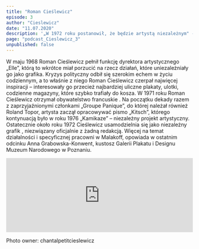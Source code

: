 ```yaml
---
title: "Roman Cieślewicz"
episode: 3
author: "Cieslewicz"
date: "11.07.2020"
description: '„W 1972 roku postanowił, że będzie artystą niezależnym" - mówi Anna Grabowska-Konwent, kustosz Galerii Plakatu i Designu Muzeum Narodowego w Poznaniu.'
page: "podcast_Cieslewicz_3"
unpublished: false
---
```


W maju 1968 Roman Cieślewicz pełnił funkcję dyrektora artystycznego
„Elle”, którą to wkrótce miał porzucić na rzecz działań, które
uniezależniały go jako grafika. Kryzys polityczny odbił się szerokim
echem w życiu codziennym, a to właśnie z niego Roman Cieślewicz czerpał
najwięcej inspiracji – interesowały go przecież najbardziej uliczne
plakaty, ulotki, codzienne magazyny, które szybko trafiały do kosza. W
1971 roku Roman Cieślewicz otrzymał obywatelstwo francuskie . Na
początku dekady razem z zaprzyjaźnionymi członkami „Groupe Panique”, do
której należał również Roland Topor, artysta zaczął opracowywać pismo
„Kitsch”, którego kontynuacją było w roku 1976 „Kamikaze” – niezależny
projekt artystyczny. Ostatecznie około roku 1972 Cieślewicz
usamodzielnia się jako niezależny grafik , niezwiązany oficjalnie z
żadną redakcją. Więcej na temat działalności i specyficznej pracowni w
Malakoff, opowiada w ostatnim odcinku Anna Grabowska-Konwent, kustosz
Galerii Plakatu i Designu Muzeum Narodowego w Poznaniu.

<iframe
src="https://widget.spreaker.com/player?episode_id=36864589&theme=light&playlist=false&playlist-continuous=false&autoplay=false&live-autoplay=false&chapters-image=true&episode_image_position=right&hide-logo=false&hide-likes=false&hide-comments=false&hide-sharing=false&hide-download=true"
width="100%"
height="200px"
frameborder="0"
></iframe>

Photo owner: chantalpetitcieslewicz